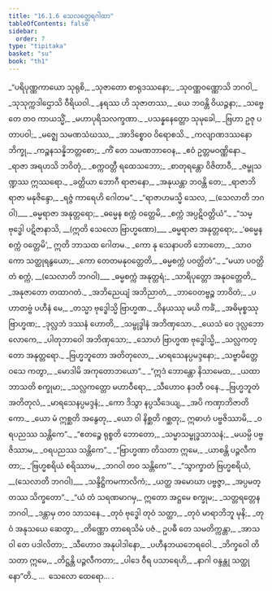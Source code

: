 ```yaml
---
title: "16.1.6 သေလတ္ထေရဂါထာ"
tableOfContents: false
sidebar:
  order: 7
type: "tipitaka"
basket: "su"
book: "th1"
---
```



<DynamicBreadcrumb />

<Division number="818" book="th1">

<Paragraph number="1159" type="verses" book="th1">
_“ပရိပုဏ္ဏကာယော သုရုစိ,_  
_သုဇာတော စာရုဒဿနော;_  
_သုဝဏ္ဏဝဏ္ဏောသိ ဘဂဝါ,_  
_သုသုက္ကဒါဌောသိ ဝီရိယဝါ._  

</Paragraph>

</Division>
<Division number="819" book="th1">

<Paragraph number="1160" type="verses" book="th1">
_နရဿ ဟိ သုဇာတဿ,_  
_ယေ ဘဝန္တိ ဝိယဉ္ဇနာ;_  
_သဗ္ဗေ တေ တဝ ကာယသ္မိံ,_  
_မဟာပုရိသလက္ခဏာ._  

</Paragraph>

</Division>
<Division number="820" book="th1">

<Paragraph number="1161" type="verses" book="th1">
_ပသန္နနေတ္တော သုမုခေါ,_  
_ဗြဟာ ဥဇု ပတာပဝါ;_  
_မဇ္ဈေ သမဏသံဃဿ,_  
_အာဒိစ္စောဝ ဝိရောစသိ._  

</Paragraph>

</Division>
<Division number="821" book="th1">

<Paragraph number="1162" type="verses" book="th1">
_ကလျာဏဒဿနော ဘိက္ခု,_  
_ကဉ္စနသန္နိဘတ္တစော;_  
_ကိံ တေ သမဏဘာဝေန,_  
_ဧဝံ ဥတ္တမဝဏ္ဏိနော._  

</Paragraph>

</Division>
<Division number="822" book="th1">

<Paragraph number="1163" type="verses" book="th1">
_ရာဇာ အရဟသိ ဘဝိတုံ,_  
_စက္ကဝတ္တီ ရထေသဘော;_  
_စာတုရန္တော ဝိဇိတာဝီ,_  
_ဇမ္ဗုသဏ္ဍဿ ဣဿရော._  

</Paragraph>

</Division>
<Division number="823" book="th1">

<Paragraph number="1164" type="verses" book="th1">
_ခတ္တိယာ ဘောဂီ ရာဇာနော,_  
_အနုယန္တာ ဘဝန္တိ တေ;_  
_ရာဇာဘိရာဇာ မနုဇိန္ဒော,_  
_ရဇ္ဇံ ကာရေဟိ ဂေါတမ”._  

</Paragraph>

</Division>
<Division number="824" book="th1">

<Paragraph number="1165" type="verses" book="th1">
_“ရာဇာဟမသ္မိ သေလ, __(သေလာတိ ဘဂဝါ)___  
_ဓမ္မရာဇာ အနုတ္တရော;_  
_ဓမ္မေန စက္ကံ ဝတ္တေမိ,_  
_စက္ကံ အပ္ပဋိဝတ္တိယံ”._  

</Paragraph>

</Division>
<Division number="825" book="th1">

<Paragraph number="1166" type="verses" book="th1">
_“သမ္ဗုဒ္ဓေါ ပဋိဇာနာသိ, __(ဣတိ သေလော ဗြာဟ္မဏော)___  
_ဓမ္မရာဇာ အနုတ္တရော;_  
_‘ဓမ္မေန စက္ကံ ဝတ္တေမိ’,_  
ဣတိ ဘာသထ ဂေါတမ._  

</Paragraph>

</Division>
<Division number="826" book="th1">

<Paragraph number="1167" type="verses" book="th1">
_ကော နု သေနာပတိ ဘောတော,_  
_သာဝကော သတ္ထုရနွယော;_  
_ကော တေတမနုဝတ္တေတိ,_  
_ဓမ္မစက္ကံ ပဝတ္တိတံ”._  

</Paragraph>

</Division>
<Division number="827" book="th1">

<Paragraph number="1168" type="verses" book="th1">
_“မယာ ပဝတ္တိတံ စက္ကံ, __(သေလာတိ ဘဂဝါ)___  
_ဓမ္မစက္ကံ အနုတ္တရံ;_  
_သာရိပုတ္တော အနုဝတ္တေတိ,_  
_အနုဇာတော တထာဂတံ._  

</Paragraph>

</Division>
<Division number="828" book="th1">

<Paragraph number="1169" type="verses" book="th1">
_အဘိညေယျံ အဘိညာတံ,_  
_ဘာဝေတဗ္ဗဉ္စ ဘာဝိတံ;_  
_ပဟာတဗ္ဗံ ပဟီနံ မေ,_  
_တသ္မာ ဗုဒ္ဓေါသ္မိ ဗြာဟ္မဏ._  

</Paragraph>

</Division>
<Division number="829" book="th1">

<Paragraph number="1170" type="verses" book="th1">
_ဝိနယဿု မယိ ကင်္ခံ,_  
_အဓိမုစ္စဿု ဗြာဟ္မဏ;_  
_ဒုလ္လဘံ ဒဿနံ ဟောတိ,_  
_သမ္ဗုဒ္ဓါနံ အဘိဏှသော._  

</Paragraph>

</Division>
<Division number="830" book="th1">

<Paragraph number="1171" type="verses" book="th1">
_ယေသံ ဝေ ဒုလ္လဘော လောကေ,_  
_ပါတုဘာဝေါ အဘိဏှသော;_  
_သောဟံ ဗြာဟ္မဏ ဗုဒ္ဓေါသ္မိ,_  
_သလ္လကတ္တော အနုတ္တရော._  

</Paragraph>

</Division>
<Division number="831" book="th1">

<Paragraph number="1172" type="verses" book="th1">
_ဗြဟ္မဘူတော အတိတုလော,_  
_မာရသေနပ္ပမဒ္ဒနော;_  
_သဗ္ဗာမိတ္တေ ဝသေ ကတွာ,_  
_မောဒါမိ အကုတောဘယော”._  

</Paragraph>

</Division>
<Division number="832" book="th1">

<Paragraph number="1173" type="verses" book="th1">
_“ဣဒံ ဘောန္တော နိသာမေထ,_  
_ယထာ ဘာသတိ စက္ခုမာ;_  
_သလ္လကတ္တော မဟာဝီရော,_  
_သီဟောဝ နဒတီ ဝနေ._  

</Paragraph>

</Division>
<Division number="833" book="th1">

<Paragraph number="1174" type="verses" book="th1">
_ဗြဟ္မဘူတံ အတိတုလံ,_  
_မာရသေနပ္ပမဒ္ဒနံ;_  
_ကော ဒိသွာ နပ္ပသီဒေယျ,_  
_အပိ ကဏှာဘိဇာတိကော._  

</Paragraph>

</Division>
<Division number="834" book="th1">

<Paragraph number="1175" type="verses" book="th1">
_ယော မံ ဣစ္ဆတိ အနွေတု,_  
_ယော ဝါ နိစ္ဆတိ ဂစ္ဆတု;_  
ဣဓာဟံ ပဗ္ဗဇိဿာမိ,_  
_ဝရပညဿ သန္တိကေ”._  

</Paragraph>

</Division>
<Division number="835" book="th1">

<Paragraph number="1176" type="verses" book="th1">
_“ဧတဉ္စေ ရုစ္စတိ ဘောတော,_  
_သမ္မာသမ္ဗုဒ္ဓသာသနံ;_  
_မယမ္ပိ ပဗ္ဗဇိဿာမ,_  
_ဝရပညဿ သန္တိကေ”._  

</Paragraph>

</Division>
<Division number="836" book="th1">

<Paragraph number="1177" type="verses" book="th1">
_“ဗြာဟ္မဏာ တိသတာ ဣမေ,_  
_ယာစန္တိ ပဉ္ဇလီကတာ;_  
_‘ဗြဟ္မစရိယံ စရိဿာမ,_  
_ဘဂဝါ တဝ သန္တိကေ’”._  

</Paragraph>

</Division>
<Division number="837" book="th1">

<Paragraph number="1178" type="verses" book="th1">
_“သွာက္ခာတံ ဗြဟ္မစရိယံ, __(သေလာတိ ဘဂဝါ)___  
_သန္ဒိဋ္ဌိကမကာလိကံ;_  
_ယတ္ထ အမောဃာ ပဗ္ဗဇ္ဇာ,_  
_အပ္ပမတ္တဿ သိက္ခတော”._  

</Paragraph>

</Division>
<Division number="838" book="th1">

<Paragraph number="1179" type="verses" book="th1">
_“ယံ တံ သရဏမာဂမှ,_  
ဣတော အဋ္ဌမေ စက္ခုမ;_  
_သတ္တရတ္တေန ဘဂဝါ,_  
_ဒန္တာမှ တဝ သာသနေ._  

</Paragraph>

</Division>
<Division number="839" book="th1">

<Paragraph number="1180" type="verses" book="th1">
_တုဝံ ဗုဒ္ဓေါ တုဝံ သတ္ထာ,_  
_တုဝံ မာရာဘိဘူ မုနိ;_  
_တုဝံ အနုသယေ ဆေတွာ,_  
_တိဏ္ဏော တာရေသိမံ ပဇံ._  

</Paragraph>

</Division>
<Division number="840" book="th1">

<Paragraph number="1181" type="verses" book="th1">
ဥပဓီ တေ သမတိက္ကန္တာ,_  
_အာသဝါ တေ ပဒါလိတာ;_  
_သီဟောဝ အနုပါဒါနော,_  
_ပဟီနဘယဘေရဝေါ._  

</Paragraph>

</Division>
<Division number="841" book="th1">

<Paragraph number="1182" type="verses" book="th1">
_ဘိက္ခဝေါ တိသတာ ဣမေ,_  
_တိဋ္ဌန္တိ ပဉ္ဇလီကတာ;_  
_ပါဒေ ဝီရ ပသာရေဟိ,_  
_နာဂါ ဝန္ဒန္တု သတ္ထုနော”တိ._  


</Paragraph>
</Division>

<Paragraph number="1183" type="center" book="th1">
…  သေလော ထေရော… .
</Paragraph>